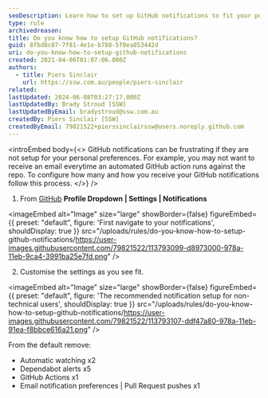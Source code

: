 ```yaml
---
seoDescription: Learn how to set up GitHub notifications to fit your personal preferences and reduce unwanted emails about automated actions.
type: rule
archivedreason:
title: Do you know how to setup GitHub notifications?
guid: 8fbd8c87-7f81-4e1e-b788-5f0ea853442d
uri: do-you-know-how-to-setup-github-notifications
created: 2021-04-06T01:07:06.000Z
authors:
  - title: Piers Sinclair
    url: https://ssw.com.au/people/piers-sinclair
related:
lastUpdated: 2024-06-08T03:27:17.000Z
lastUpdatedBy: Brady Stroud [SSW]
lastUpdatedByEmail: bradystroud@ssw.com.au
createdBy: Piers Sinclair [SSW]
createdByEmail: 79821522+pierssinclairssw@users.noreply.github.com
---
```


<introEmbed
  body={<>
GitHub notifications can be frustrating if they are not setup for your personal preferences. For example, you may not want to receive an email everytime an automated GitHub action runs against the repo. To configure how many and how you receive your GitHub notifications follow this process.
  </>}
/>
1. From [GitHub](https://www.github.com) **Profile Dropdown | Settings | Notifications**
   
<imageEmbed
  alt="Image"
  size="large"
  showBorder={false}
  figureEmbed={{
    preset: "default",
    figure: 'First navigate to your notifications',
    shouldDisplay: true
  }}
  src="/uploads/rules/do-you-know-how-to-setup-github-notifications/https://user-images.githubusercontent.com/79821522/113793099-d8973000-978a-11eb-9ca4-3991ba25e7fd.png"
/>

2. Customise the settings as you see fit.
   
<imageEmbed
  alt="Image"
  size="large"
  showBorder={false}
  figureEmbed={{
    preset: "default",
    figure: 'The recommended notification setup for non-technical users',
    shouldDisplay: true
  }}
  src="/uploads/rules/do-you-know-how-to-setup-github-notifications/https://user-images.githubusercontent.com/79821522/113793107-ddf47a80-978a-11eb-91ea-f8bbce616a21.png"
/>

From the default remove:

- Automatic watching x2
- Dependabot alerts x5
- GitHub Actions x1
- Email notification preferences | Pull Request pushes x1
